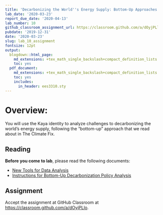 ```yaml
---
title: 'Decarbonizing the World''s Energy Supply: Bottom-Up Approaches'
lab_date: '2020-03-23'
report_due_date: '2020-04-13'
lab_number: 10
github_classroom_assignment_url: https://classroom.github.com/a/dOyjPLlo
pubdate: '2019-12-31'
date: '2020-03-23'
slug: lab_10_assignment
fontsize: 12pt
output:
  blogdown::html_page:
    md_extensions: +tex_math_single_backslash+compact_definition_lists
    toc: yes
  pdf_document:
    md_extensions: +tex_math_single_backslash+compact_definition_lists
    toc: yes
    includes:
      in_header: ees3310.sty
---
```

# Overview:

You will use the Kaya identity to analyze challenges to decarbonizing the 
world's energy supply, following the "bottom-up" approach that we read about 
in The Climate Fix.

## Reading

**Before you come to lab**, please read the following documents:

* [New Tools for Data Analysis](/lab_docs/lab_10_new_tools){target="_blank"}
* [Instructions for Bottom-Up Decarbonization Policy Analysis](/lab_docs/lab_10_instructions){target="_blank"}

## Assignment

Accept the assignment at GitHub Classroom at <https://classroom.github.com/a/dOyjPLlo>.
